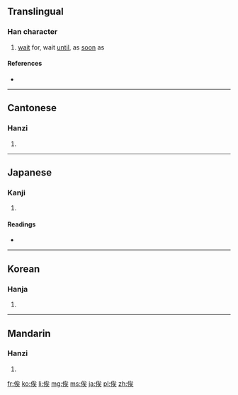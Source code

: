 {{also|竢}}
==Translingual==

===Han character===
{{Han char|rn=9|rad=人|as=07|sn=9|four=2323<sub>4</sub>|canj=人戈人大 (OIOK)|ids=⿰[[亻]][[矣]]}}

# [[wait]] for, wait [[until]], as [[soon]] as

====References====
* {{Han ref|kx=0105.230|dkj=00705|dj=0223.030|hdz=10168.030|uh=4FDF|ud=20447|bh=AB53|bd=43859}}

----

==Cantonese==

===Hanzi===
{{yue-hanzi|jyut=|y=ji6, kei4}}

# {{defn|lang=yue|sort=人07}}

----

==Japanese==

===Kanji===
{{ja-kanji|grade=|rs=人07}}

# {{defn|lang=ja|sort=人07}}

====Readings====
* {{ja-readings|on=[[し]] (shi)|kun=[[まつ]] (matsu)}}

----

==Korean==

===Hanja===
{{ko-hanja|hangeul=[[사]], [[기]]|rv=sa, gi|mr=sa, ki}}

# {{defn|lang=ko|sort=人07}}

----

==Mandarin==

===Hanzi===
{{cmn-hanzi|pin=[[qí]] ([[qi2]]), [[sì]] ([[si4]])|wg=ch'i<sup>2</sup>, ssu<sup>4</sup>}}

# {{defn|lang=cmn|sort=人07}}

[[fr:俟]]
[[ko:俟]]
[[li:俟]]
[[mg:俟]]
[[ms:俟]]
[[ja:俟]]
[[pl:俟]]
[[zh:俟]]